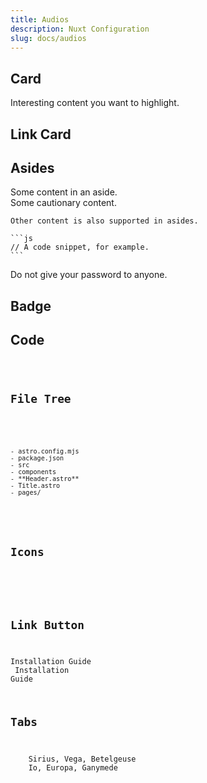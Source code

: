 ```yaml
---
title: Audios
description: Nuxt Configuration
slug: docs/audios
---
```



## Card
<Card title="Check this out" icon="star">Interesting content you want to highlight.</Card>

## Link Card
<LinkCard title="Example Guide" href="/guides/install/" description="Description goes here!" />

## Asides
<Aside>Some content in an aside.</Aside>
<Aside type="caution">Some cautionary content.</Aside>
<Aside type="tip">

    Other content is also supported in asides.

    ```js
    // A code snippet, for example.
    ```

</Aside>
<Aside type="danger">Do not give your password to anyone.</Aside>

## Badge
<Badge text="Note" variant="note" />
<Badge text="Success" variant="success" />
<Badge text="Tip" variant="tip" />
<Badge text="Caution" variant="caution" />
<Badge text="Danger" variant="danger" />
<Badge text="New" size="small" />
<Badge text="New and improved" size="medium" />
<Badge text="New, improved, and bigger" size="large" />

## Code

<Code code={exampleCode} lang="js" title={fileName} mark={highlights} />

## File Tree
<FileTree>

    - astro.config.mjs
    - package.json
    - src
    - components
    - **Header.astro**
    - Title.astro
    - pages/

</FileTree>

## Icons
<Icon name="star" />
<Icon name="starlight" label="The Starlight logo" />

## Link Button
<LinkButton href="/guides/install/">Installation Guide</LinkButton>
<LinkButton href="/guides/install/" variant="secondary">
    Installation Guide
</LinkButton>

## Tabs
<Tabs>
    <TabItem label="Stars">Sirius, Vega, Betelgeuse</TabItem>
    <TabItem label="Moons">Io, Europa, Ganymede</TabItem>
</Tabs>
